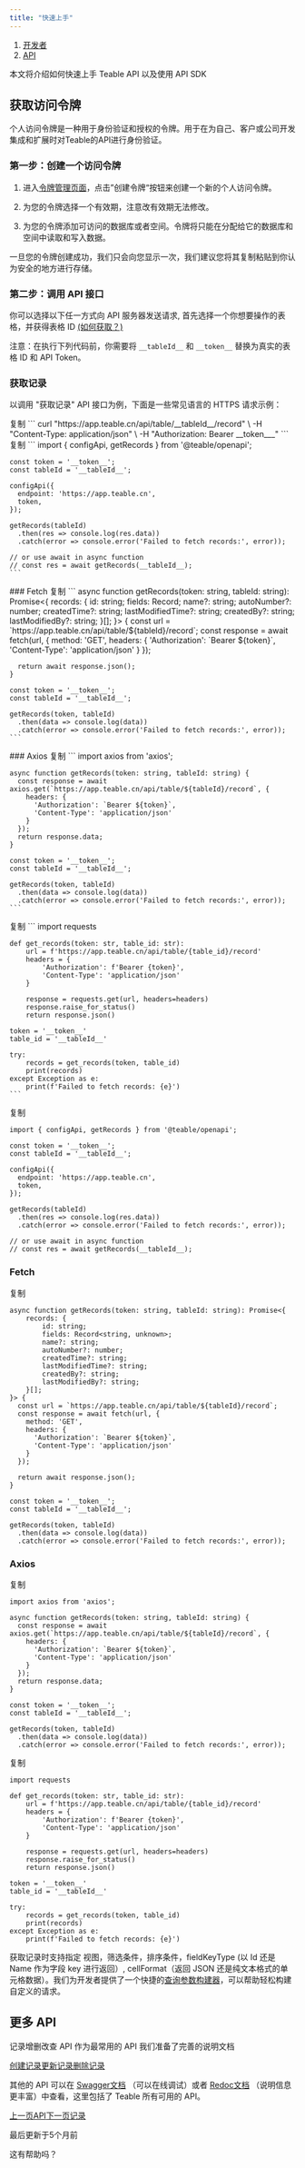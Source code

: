 ```yaml
---
title: "快速上手"
---
```


1. [开发者](/kai-fa-zhe)
2. [API](/kai-fa-zhe/api)

本文将介绍如何快速上手 Teable API 以及使用 API SDK

## 获取访问令牌

个人访问令牌是一种用于身份验证和授权的令牌。用于在为自己、客户或公司开发集成和扩展时对Teable的API进行身份验证。

### 第一步：创建一个访问令牌

1. 进入[令牌管理页面](https://app.teable.cn/setting/personal-access-token)，点击”创建令牌“按钮来创建一个新的个人访问令牌。

2. 为您的令牌选择一个有效期，注意改有效期无法修改。

3. 为您的令牌添加可访问的数据库或者空间。令牌将只能在分配给它的数据库和空间中读取和写入数据。

一旦您的令牌创建成功，我们只会向您显示一次，我们建议您将其复制粘贴到你认为安全的地方进行存储。

### 第二步：调用 API 接口[​](https://developers.vika.cn/api/quick-start#%E7%AC%AC%E4%BA%8C%E6%AD%A5%E8%B0%83%E7%94%A8-api-%E6%8E%A5%E5%8F%A3%E5%AE%9E%E7%8E%B0%E6%95%B0%E6%8D%AE%E7%9A%84%E5%A2%9E%E5%88%A0%E6%94%B9%E6%9F%A5)

你可以选择以下任一方式向 API 服务器发送请求, 首先选择一个你想要操作的表格，并获得表格 ID [(如何获取？)](/kai-fa-zhe/api/huo-qu-id#tableid)

注意：在执行下列代码前，你需要将 `__tableId__` 和 `__token__` 替换为真实的表格 ID 和 API Token。

### 获取记录

以调用 "获取记录" API 接口为例，下面是一些常见语言的 HTTPS 请求示例：

<Tabs>
  <Tab title="CURL">
    复制
  </Tab>

  <Tab title="JS SDK">
    ```
    curl "https://app.teable.cn/api/table/__tableId__/record" \
      -H "Content-Type: application/json" \
      -H "Authorization: Bearer __token___"
    ```
  </Tab>

  <Tab title="TypeScript">
    复制
  </Tab>

  <Tab title="Python">
    ```
    import { configApi, getRecords } from '@teable/openapi';

    const token = '__token__';
    const tableId = '__tableId__';

    configApi({
      endpoint: 'https://app.teable.cn',
      token,
    });

    getRecords(tableId)
      .then(res => console.log(res.data))
      .catch(error => console.error('Failed to fetch records:', error));

    // or use await in async function
    // const res = await getRecords(__tableId__);
    ```
  </Tab>

  <Tab title>
    ### Fetch
  </Tab>

  <Tab title>
    复制
  </Tab>

  <Tab title>
    ```
    async function getRecords(token: string, tableId: string): Promise<{
        records: {
            id: string;
            fields: Record<string, unknown>;
            name?: string;
            autoNumber?: number;
            createdTime?: string;
            lastModifiedTime?: string;
            createdBy?: string;
            lastModifiedBy?: string;
        }[];
    }> {
      const url = `https://app.teable.cn/api/table/${tableId}/record`;
      const response = await fetch(url, {
        method: 'GET',
        headers: {
          'Authorization': `Bearer ${token}`,
          'Content-Type': 'application/json'
        }
      });

      return await response.json();
    }

    const token = '__token__';
    const tableId = '__tableId__';

    getRecords(token, tableId)
      .then(data => console.log(data))
      .catch(error => console.error('Failed to fetch records:', error));
    ```
  </Tab>

  <Tab title>
    ### Axios
  </Tab>

  <Tab title>
    复制
  </Tab>

  <Tab title>
    ```
    import axios from 'axios';

    async function getRecords(token: string, tableId: string) {
      const response = await axios.get(`https://app.teable.cn/api/table/${tableId}/record`, {
        headers: {
          'Authorization': `Bearer ${token}`,
          'Content-Type': 'application/json'
        }
      });
      return response.data;
    }

    const token = '__token__';
    const tableId = '__tableId__';

    getRecords(token, tableId)
      .then(data => console.log(data))
      .catch(error => console.error('Failed to fetch records:', error));
    ```
  </Tab>

  <Tab title>
    复制
  </Tab>

  <Tab title>
    ```
    import requests

    def get_records(token: str, table_id: str):
        url = f'https://app.teable.cn/api/table/{table_id}/record'
        headers = {
            'Authorization': f'Bearer {token}',
            'Content-Type': 'application/json'
        }
        
        response = requests.get(url, headers=headers)
        response.raise_for_status()
        return response.json()

    token = '__token__'
    table_id = '__tableId__'

    try:
        records = get_records(token, table_id)
        print(records)
    except Exception as e:
        print(f'Failed to fetch records: {e}')
    ```
  </Tab>
</Tabs>

复制

```
import { configApi, getRecords } from '@teable/openapi';

const token = '__token__';
const tableId = '__tableId__';

configApi({
  endpoint: 'https://app.teable.cn',
  token,
});

getRecords(tableId)
  .then(res => console.log(res.data))
  .catch(error => console.error('Failed to fetch records:', error));

// or use await in async function
// const res = await getRecords(__tableId__);
```

### Fetch

复制

```
async function getRecords(token: string, tableId: string): Promise<{
    records: {
        id: string;
        fields: Record<string, unknown>;
        name?: string;
        autoNumber?: number;
        createdTime?: string;
        lastModifiedTime?: string;
        createdBy?: string;
        lastModifiedBy?: string;
    }[];
}> {
  const url = `https://app.teable.cn/api/table/${tableId}/record`;
  const response = await fetch(url, {
    method: 'GET',
    headers: {
      'Authorization': `Bearer ${token}`,
      'Content-Type': 'application/json'
    }
  });

  return await response.json();
}

const token = '__token__';
const tableId = '__tableId__';

getRecords(token, tableId)
  .then(data => console.log(data))
  .catch(error => console.error('Failed to fetch records:', error));
```

### Axios

复制

```
import axios from 'axios';

async function getRecords(token: string, tableId: string) {
  const response = await axios.get(`https://app.teable.cn/api/table/${tableId}/record`, {
    headers: {
      'Authorization': `Bearer ${token}`,
      'Content-Type': 'application/json'
    }
  });
  return response.data;
}

const token = '__token__';
const tableId = '__tableId__';

getRecords(token, tableId)
  .then(data => console.log(data))
  .catch(error => console.error('Failed to fetch records:', error));
```

复制

```
import requests

def get_records(token: str, table_id: str):
    url = f'https://app.teable.cn/api/table/{table_id}/record'
    headers = {
        'Authorization': f'Bearer {token}',
        'Content-Type': 'application/json'
    }
    
    response = requests.get(url, headers=headers)
    response.raise_for_status()
    return response.json()

token = '__token__'
table_id = '__tableId__'

try:
    records = get_records(token, table_id)
    print(records)
except Exception as e:
    print(f'Failed to fetch records: {e}')
```

获取记录时支持指定 视图，筛选条件，排序条件，fieldKeyType (以 Id 还是 Name 作为字段 key 进行返回）, cellFormat（返回 JSON 还是纯文本格式的单元格数据）。我们为开发者提供了一个快捷的[查询参数构建器](https://app.teable.cn/developer/tool/query-builder)，可以帮助轻松构建自定义的请求。

## 更多 API

记录增删改查 API 作为最常用的 API 我们准备了完善的说明文档

[创建记录](/kai-fa-zhe/api/ji-lu/chuang-jian-ji-lu)[更新记录](/kai-fa-zhe/api/ji-lu/geng-xin-ji-lu)[删除记录](/kai-fa-zhe/api/ji-lu/shan-chu-ji-lu)

其他的 API 可以在 [Swagger文档](https://app.teable.cn/docs) （可以在线调试）或者 [Redoc文档](https://app.teable.cn/redocs) （说明信息更丰富）中查看，这里包括了 Teable 所有可用的 API。

[上一页API](/kai-fa-zhe/api)[下一页记录](/kai-fa-zhe/api/ji-lu)

最后更新于5个月前

这有帮助吗？
